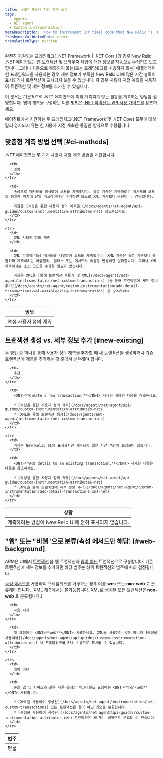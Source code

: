 ```yaml
---
title: .NET 사용자 지정 계측 소개
tags:
  - Agents
  - NET agent
  - Custom instrumentation
metaDescription: 'How to instrument (or time) code that New Relic''s .NET agent does not instrument by default, and how to choose between the two methods.'
freshnessValidatedDate: never
translationType: machine
---
```


완전히 지원되는 프레임워크( [.NET Framework](/docs/agents/net-agent/getting-started/compatibility-requirements-net-framework-agent) \| [.NET Core](/docs/agents/net-agent/getting-started/compatibility-requirements-net-core-agent) )의 경우 New Relic .NET 에이전트는 [웹 트랜잭션](/docs/apm/transactions/intro-transactions/transactions-new-relic-apm) 및 브라우저 작업에 대한 정보를 자동으로 수집하고 보고합니다. 그러나 자동으로 계측되지 않는(또는 프레임워크를 사용하지 않는) 애플리케이션 프레임워크를 사용하는 경우 세부 정보가 부족한 New Relic UI에 많은 시간 블록이 표시되거나 트랜잭션이 표시되지 않을 수 있습니다. 이 경우 사용자 지정 계측을 사용하여 트랜잭션 및 세부 정보를 추가할 수 있습니다.

이 문서는 기본적으로 .NET 에이전트에 의해 계측되지 않는 활동을 계측하는 방법을 설명합니다. 앱의 계측을 구성하는 다른 방법은 [.NET 에이전트 API 사용 가이드를](/docs/agents/net-agent/api-guides/guide-using-net-agent-api) 참조하세요.

<Callout variant="important">
  에이전트에서 지원하는 두 프레임워크(.NET Framework 및 .NET Core) 모두에 대해 달리 명시되지 않는 한 사용자 지정 계측은 동일한 방식으로 수행됩니다.
</Callout>

## 맞춤형 계측 방법 선택 [#ci-methods]

.NET 에이전트는 두 가지 사용자 지정 계측 방법을 지원합니다.

<table>
  <thead>
    <tr>
      <th style={{ width: "250px" }}>
        방법
      </th>

      <th>
        설명
      </th>
    </tr>
  </thead>

  <tbody>
    <tr>
      <td>
        속성 사용자 정의 계측
      </td>

      <td>
        속성으로 메서드를 장식하여 코드를 계측합니다. 특성 계측은 계측하려는 메서드와 코드의 동일한 위치에 단일 데코레이터만 추가하면 되므로 XML 계측보다 구현이 더 간단합니다.

        지침은 [속성을 통한 사용자 정의 계측을](/docs/agents/net-agent/api-guides/custom-instrumentation-attributes-net) 참조하십시오.
      </td>
    </tr>

    <tr>
      <td>
        XML 사용자 정의 계측
      </td>

      <td>
        XML 파일에 대상 메서드를 나열하여 코드를 계측합니다. XML 계측은 특성 계측보다 복잡하며 계측하려는 어셈블리, 클래스 또는 메서드의 이름을 변경하면 실패합니다. 그러나 XML 계측에서는 소스 코드를 수정할 필요가 없습니다.

        지침은 XML을 [통해 트랜잭션 만들기 및 XML](/docs/agents/net-agent/instrumentation/net-custom-transactions) [을 통해 트랜잭션에 세부 정보 추가](/docs/agents/net-agent/custom-instrumentation/add-detail-transactions-xml-net#blocking-instrumentation) 를 참조하세요.
      </td>
    </tr>
  </tbody>
</table>

## 트랜잭션 생성 vs. 세부 정보 추가 [#new-existing]

두 방법 중 하나를 통해 사용자 정의 계측을 추가할 때 새 트랜잭션을 생성하거나 기존 트랜잭션에 계측을 추가하는 것 중에서 선택해야 합니다.

<table>
  <thead>
    <tr>
      <th style={{ width: "300px" }}>
        상황
      </th>

      <th>
        추천
      </th>
    </tr>
  </thead>

  <tbody>
    <tr>
      <td>
        계측하려는 방법이 New Relic UI에 전혀 표시되지 않습니다.
      </td>

      <td>
        <DNT>**Create a new transaction.**</DNT> 자세한 내용은 다음을 참조하세요.

        * [속성을 통한 사용자 정의 계측](/docs/agents/net-agent/api-guides/custom-instrumentation-attributes-net)
        * [XML을 통해 트랜잭션 생성](/docs/agents/net-agent/instrumentation/net-custom-transactions)
      </td>
    </tr>

    <tr>
      <td>
        거래는 New Relic UI에 표시되지만 계측되지 않은 시간 섹션이 포함되어 있습니다.
      </td>

      <td>
        <DNT>**Add detail to an existing transaction.**</DNT> 자세한 내용은 다음을 참조하세요.

        * [속성을 통한 사용자 정의 계측](/docs/agents/net-agent/api-guides/custom-instrumentation-attributes-net)
        * [XML을 통해 트랜잭션에 세부 정보 추가](/docs/agents/net-agent/custom-instrumentation/add-detail-transactions-xml-net)
      </td>
    </tr>
  </tbody>
</table>

## "웹" 또는 "비웹"으로 분류(속성 메서드만 해당) [#web-background]

APM은 UI에서 [트랜잭션](/docs/apm/transactions/intro-transactions/transactions-new-relic-apm) 을 웹 트랜잭션과 [웹이 아닌](/docs/apm/transactions/intro-transactions/monitor-background-processes-other-non-web-transactions) 트랜잭션으로 구분합니다. 기존 트랜잭션에 세부 정보를 추가하면 해당 범주는 상위 트랜잭션의 범주에 따라 결정됩니다.

[속성 메서드를](#ci-methods) 사용하여 프레임워크를 거부하는 경우 이를 <DNT>**web**</DNT> 또는 <DNT>**non-web**</DNT> 로 분류해야 합니다. (XML 계측에서는 불가능합니다. XML로 생성된 모든 트랜잭션은 <DNT>**non-web**</DNT> 로 분류됩니다.)

<table>
  <thead>
    <tr>
      <th style={{ width: "150px" }}>
        범주
      </th>

      <th>
        사용 시기
      </th>
    </tr>
  </thead>

  <tbody>
    <tr>
      <td>
        편물
      </td>

      <td>
        웹 요청에는 <DNT>**web**</DNT> 사용하세요. XML을 사용하는 것이 아니라 [속성을 사용하여](/docs/agents/net-agent/api-guides/custom-instrumentation-attributes-net) 새 프레임워크를 SSL 수염으로 표시할 수 있습니다.
      </td>
    </tr>

    <tr>
      <td>
        웹이 아닌
      </td>

      <td>
        콘솔 앱 및 서비스와 같은 다른 유형의 백그라운드 요청에는 <DNT>**non-web**</DNT> 사용합니다.

        * [XML을 사용하여 생성된](/docs/agents/net-agent/instrumentation/net-custom-transactions) 모든 트랜잭션은 웹이 아닌 것으로 분류됩니다.
        * [속성을 사용하여 생성된](/docs/agents/net-agent/api-guides/custom-instrumentation-attributes-net) 트랜잭션은 웹 또는 비웹으로 분류할 수 있습니다.
      </td>
    </tr>
  </tbody>
</table>